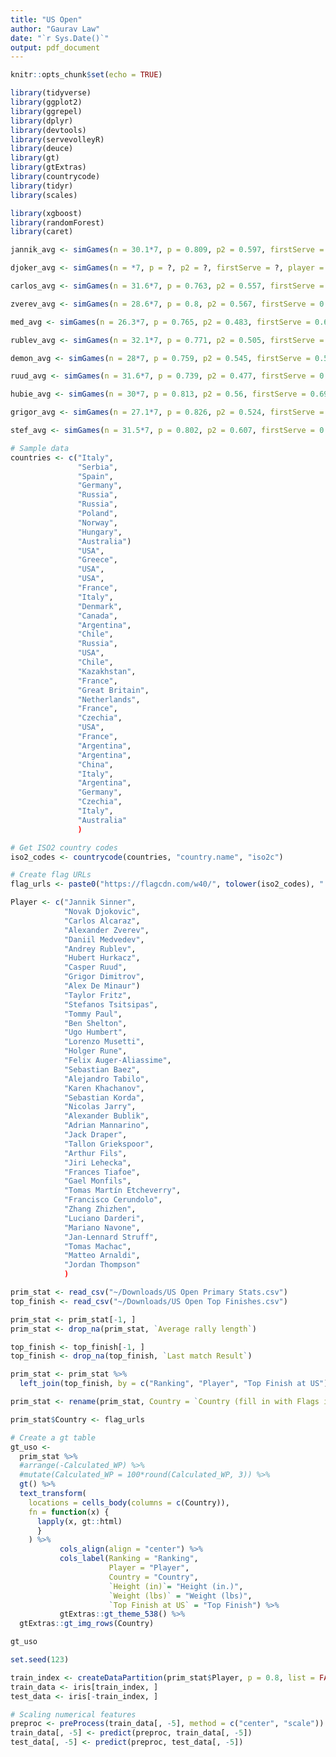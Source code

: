 ```yaml
---
title: "US Open"
author: "Gaurav Law"
date: "`r Sys.Date()`"
output: pdf_document
---
```


```r
knitr::opts_chunk$set(echo = TRUE)
```

```r
library(tidyverse)
library(ggplot2)
library(ggrepel)
library(dplyr)
library(devtools)
library(servevolleyR)
library(deuce)
library(gt)
library(gtExtras)
library(countrycode)
library(tidyr)
library(scales)

library(xgboost)
library(randomForest)
library(caret)
```


```r
jannik_avg <- simGames(n = 30.1*7, p = 0.809, p2 = 0.597, firstServe = 0.578, player = "Jannik Sinner")

djoker_avg <- simGames(n = *7, p = ?, p2 = ?, firstServe = ?, player = "Novak Djokovic")

carlos_avg <- simGames(n = 31.6*7, p = 0.763, p2 = 0.557, firstServe = 0.64, player = "Carlos Alcaraz")

zverev_avg <- simGames(n = 28.6*7, p = 0.8, p2 = 0.567, firstServe = 0.691, player = "Alexander Zverev")

med_avg <- simGames(n = 26.3*7, p = 0.765, p2 = 0.483, firstServe = 0.673, player = "Daniil Medvedev")

rublev_avg <- simGames(n = 32.1*7, p = 0.771, p2 = 0.505, firstServe = 0.627, player = "Andrey Rublev")

demon_avg <- simGames(n = 28*7, p = 0.759, p2 = 0.545, firstServe = 0.567, player = "Alex De Minaur")

ruud_avg <- simGames(n = 31.6*7, p = 0.739, p2 = 0.477, firstServe = 0.59, player = "Casper Ruud")

hubie_avg <- simGames(n = 30*7, p = 0.813, p2 = 0.56, firstServe = 0.692, player = "Hubert Hurkacz")

grigor_avg <- simGames(n = 27.1*7, p = 0.826, p2 = 0.524, firstServe = 0.583, player = "Grigor Dimitrov")

stef_avg <- simGames(n = 31.5*7, p = 0.802, p2 = 0.607, firstServe = 0.661, player = "Stefanos Tsitsipas")
```

```r
# Sample data
countries <- c("Italy",
               "Serbia",
               "Spain",
               "Germany",
               "Russia",
               "Russia",
               "Poland",
               "Norway",
               "Hungary",
               "Australia")
               "USA",
               "Greece",
               "USA",
               "USA",
               "France",
               "Italy",
               "Denmark",
               "Canada",
               "Argentina",
               "Chile",
               "Russia",
               "USA",
               "Chile",
               "Kazakhstan",
               "France",
               "Great Britain",
               "Netherlands",
               "France",
               "Czechia",
               "USA",
               "France",
               "Argentina",
               "Argentina",
               "China",
               "Italy",
               "Argentina",
               "Germany",
               "Czechia",
               "Italy",
               "Australia"
               )

# Get ISO2 country codes
iso2_codes <- countrycode(countries, "country.name", "iso2c")

# Create flag URLs
flag_urls <- paste0("https://flagcdn.com/w40/", tolower(iso2_codes), ".png")

```

```r
Player <- c("Jannik Sinner",
            "Novak Djokovic",
            "Carlos Alcaraz",
            "Alexander Zverev",
            "Daniil Medvedev",
            "Andrey Rublev",
            "Hubert Hurkacz",
            "Casper Ruud",
            "Grigor Dimitrov",
            "Alex De Minaur")
            "Taylor Fritz",
            "Stefanos Tsitsipas",
            "Tommy Paul",
            "Ben Shelton",
            "Ugo Humbert",
            "Lorenzo Musetti",
            "Holger Rune",
            "Felix Auger-Aliassime",
            "Sebastian Baez",
            "Alejandro Tabilo",
            "Karen Khachanov",
            "Sebastian Korda",
            "Nicolas Jarry",
            "Alexander Bublik",
            "Adrian Mannarino",
            "Jack Draper",
            "Tallon Griekspoor",
            "Arthur Fils",
            "Jiri Lehecka",
            "Frances Tiafoe",
            "Gael Monfils",
            "Tomas Martín Etcheverry",
            "Francisco Cerundolo",
            "Zhang Zhizhen",
            "Luciano Darderi",
            "Mariano Navone",
            "Jan-Lennard Struff",
            "Tomas Machac",
            "Matteo Arnaldi",
            "Jordan Thompson"
            )
```

```r
prim_stat <- read_csv("~/Downloads/US Open Primary Stats.csv")
top_finish <- read_csv("~/Downloads/US Open Top Finishes.csv")

prim_stat <- prim_stat[-1, ]
prim_stat <- drop_na(prim_stat, `Average rally length`)

top_finish <- top_finish[-1, ]
top_finish <- drop_na(top_finish, `Last match Result`)

prim_stat <- prim_stat %>%
  left_join(top_finish, by = c("Ranking", "Player", "Top Finish at US"))

prim_stat <- rename(prim_stat, Country = `Country (fill in with Flags in R)`)

prim_stat$Country <- flag_urls
```

```r

# Create a gt table
gt_uso <-
  prim_stat %>%
  #arrange(-Calculated_WP) %>%
  #mutate(Calculated_WP = 100*round(Calculated_WP, 3)) %>%
  gt() %>%
  text_transform(
    locations = cells_body(columns = c(Country)),
    fn = function(x) {
      lapply(x, gt::html)
      }
    ) %>%
           cols_align(align = "center") %>%
           cols_label(Ranking = "Ranking",
                      Player = "Player",
                      Country = "Country",
                      `Height (in)`= "Height (in.)",
                      `Weight (lbs)` = "Weight (lbs)",
                      `Top Finish at US` = "Top Finish") %>%
           gtExtras::gt_theme_538() %>%
  gtExtras::gt_img_rows(Country)

gt_uso
```

```r
set.seed(123)

train_index <- createDataPartition(prim_stat$Player, p = 0.8, list = FALSE)
train_data <- iris[train_index, ]
test_data <- iris[-train_index, ]

# Scaling numerical features
preproc <- preProcess(train_data[, -5], method = c("center", "scale"))
train_data[, -5] <- predict(preproc, train_data[, -5])
test_data[, -5] <- predict(preproc, test_data[, -5])



```



















